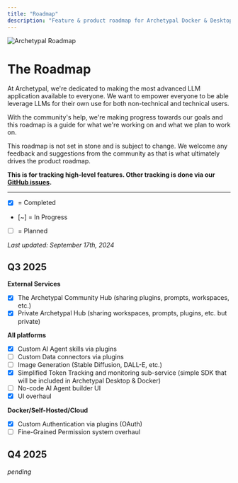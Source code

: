 ```yaml
---
title: "Roadmap"
description: "Feature & product roadmap for Archetypal Docker & Desktop"
---
```



<Image
  src="/images/product/roadmap/header-image.png"
  height={1080}
  width={1920}
  quality={100}
  alt="Archetypal Roadmap"
/>

# The Roadmap

At Archetypal, we're dedicated to making the most advanced LLM application available to everyone. We want to empower everyone to be able leverage LLMs for their own use for both non-technical and technical users.

With the community's help, we're making progress towards our goals and this roadmap is a guide for what we're working on and what we plan to work on.

This roadmap is not set in stone and is subject to change. We welcome any feedback and suggestions from the community as that is what ultimately drives the product roadmap.

**This is for tracking high-level features. Other tracking is done via our [GitHub issues](https://github.com/mintplex-labs/anything-llm/issues).**

---

- [x] = Completed
- [~] = In Progress
- [ ] = Planned

_Last updated: September 17th, 2024_

## Q3 2025

**External Services**

- [x] The Archetypal Community Hub (sharing plugins, prompts, workspaces, etc.)
- [x] Private Archetypal Hub (sharing workspaces, prompts, plugins, etc. but private)

**All platforms**

- [x] Custom AI Agent skills via plugins
- [ ] Custom Data connectors via plugins
- [ ] Image Generation (Stable Diffusion, DALL-E, etc.)
- [x] Simplified Token Tracking and monitoring sub-service (simple SDK that will be included in Archetypal Desktop & Docker)
- [ ] No-code AI Agent builder UI
- [x] UI overhaul

**Docker/Self-Hosted/Cloud**

- [x] Custom Authentication via plugins (OAuth)
- [ ] Fine-Grained Permission system overhaul

## Q4 2025

_pending_
